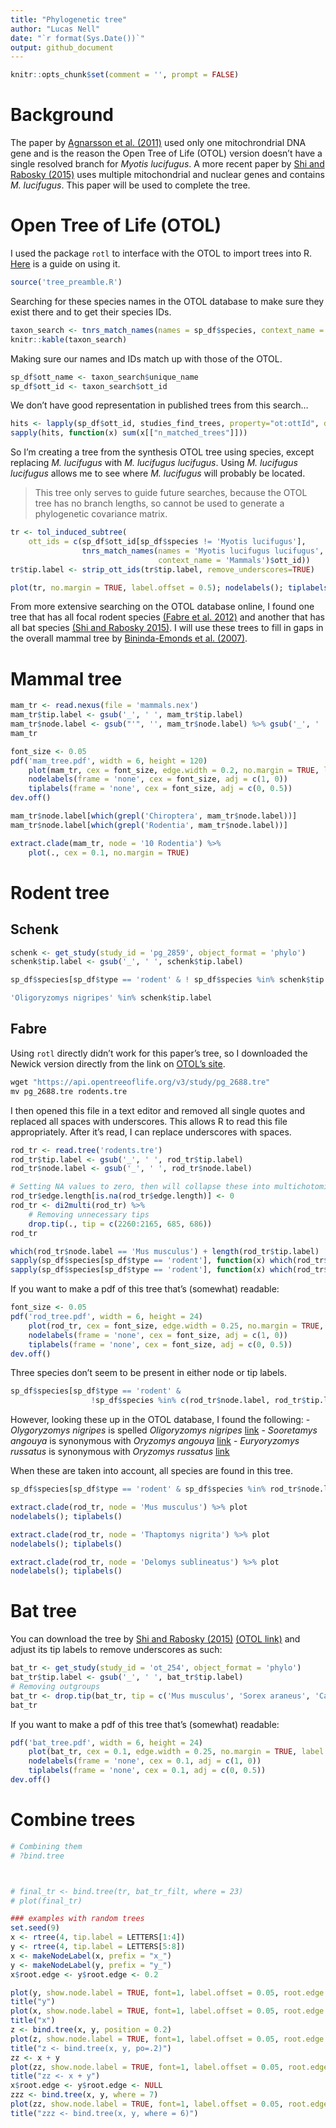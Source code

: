 ```yaml
---
title: "Phylogenetic tree"
author: "Lucas Nell"
date: "`r format(Sys.Date())`"
output: github_document
---
```


```r
knitr::opts_chunk$set(comment = '', prompt = FALSE)
```

# Background

The paper by 
[Agnarsson et al. (2011)](http://dx.doi.org/10.1371/currents.RRN1212) used only one
mitochrondrial DNA gene and is the reason the Open Tree of Life (OTOL) version doesn't 
have a single resolved branch for *Myotis lucifugus*. A more recent paper by 
[Shi and Rabosky (2015)](http://onlinelibrary.wiley.com/doi/10.1111/evo.12681/abstract) 
uses multiple mitochondrial and nuclear genes and contains *M. lucifugus*.
This paper will be used to complete the tree.


# Open Tree of Life (OTOL)

I used the package `rotl` to interface with the OTOL to import trees
into R. [Here](https://cran.r-project.org/web/packages/rotl/vignettes/data_mashups.html)
is a guide on using it.

```r
source('tree_preamble.R')
```



Searching for these species names in the OTOL database to make sure they exist there and 
to get their species IDs.

```r
taxon_search <- tnrs_match_names(names = sp_df$species, context_name = 'Mammals')
knitr::kable(taxon_search)
```


Making sure our names and IDs match up with those of the OTOL.

```r
sp_df$ott_name <- taxon_search$unique_name
sp_df$ott_id <- taxon_search$ott_id
```


We don't have good representation in published trees from this search...

```r
hits <- lapply(sp_df$ott_id, studies_find_trees, property="ot:ottId", detailed = FALSE)
sapply(hits, function(x) sum(x[["n_matched_trees"]]))
```

So I'm creating a tree from the synthesis OTOL tree using species, except replacing 
*M. lucifugus* with *M. lucifugus lucifugus*. Using *M. lucifugus lucifugus* allows me to
see where *M. lucifugus* will probably be located.

> This tree only serves to guide future searches, because the OTOL tree has no branch 
> lengths, so cannot be used to generate a phylogenetic covariance matrix.

```r
tr <- tol_induced_subtree(
    ott_ids = c(sp_df$ott_id[sp_df$species != 'Myotis lucifugus'],
                tnrs_match_names(names = 'Myotis lucifugus lucifugus', 
                                 context_name = 'Mammals')$ott_id))
tr$tip.label <- strip_ott_ids(tr$tip.label, remove_underscores=TRUE)

plot(tr, no.margin = TRUE, label.offset = 0.5); nodelabels(); tiplabels()
```


From more extensive searching on the OTOL database online, I found one tree that has all 
focal rodent species
[(Fabre et al. 2012)](http://dx.doi.org/10.1186/1471-2148-12-88)
and another that has all bat species
[(Shi and Rabosky 2015)](http://onlinelibrary.wiley.com/doi/10.1111/evo.12681/abstract).
I will use these trees to fill in gaps in the overall mammal tree by 
[Bininda-Emonds et al. (2007)](http://dx.doi.org/10.1038/nature05634).


# Mammal tree


```r
mam_tr <- read.nexus(file = 'mammals.nex')
mam_tr$tip.label <- gsub('_', ' ', mam_tr$tip.label)
mam_tr$node.label <- gsub("'", '', mam_tr$node.label) %>% gsub('_', ' ', .)
mam_tr
```



```r
font_size <- 0.05
pdf('mam_tree.pdf', width = 6, height = 120)
    plot(mam_tr, cex = font_size, edge.width = 0.2, no.margin = TRUE, label.offset = 1)
    nodelabels(frame = 'none', cex = font_size, adj = c(1, 0))
    tiplabels(frame = 'none', cex = font_size, adj = c(0, 0.5))
dev.off()
```


```r
mam_tr$node.label[which(grepl('Chiroptera', mam_tr$node.label))]
mam_tr$node.label[which(grepl('Rodentia', mam_tr$node.label))]

extract.clade(mam_tr, node = '10 Rodentia') %>% 
    plot(., cex = 0.1, no.margin = TRUE)
```




# Rodent tree

## Schenk

```r
schenk <- get_study(study_id = 'pg_2859', object_format = 'phylo')
schenk$tip.label <- gsub('_', ' ', schenk$tip.label)

sp_df$species[sp_df$type == 'rodent' & ! sp_df$species %in% schenk$tip.label]

'Oligoryzomys nigripes' %in% schenk$tip.label


```



## Fabre

Using `rotl` directly didn't work for this paper's tree, so I downloaded the Newick 
version directly from the link on 
[OTOL's site](https://tree.opentreeoflife.org/curator/study/view/pg_2688/?tab=metadata).

```r
wget "https://api.opentreeoflife.org/v3/study/pg_2688.tre"
mv pg_2688.tre rodents.tre
```

I then opened this file in a text editor and removed all single quotes and replaced all
spaces with underscores. This allows R to read this file appropriately. After it's read,
I can replace underscores with spaces.

```r
rod_tr <- read.tree('rodents.tre')
rod_tr$tip.label <- gsub('_', ' ', rod_tr$tip.label)
rod_tr$node.label <- gsub('_', ' ', rod_tr$node.label)

# Setting NA values to zero, then will collapse these into multichotomies
rod_tr$edge.length[is.na(rod_tr$edge.length)] <- 0
rod_tr <- di2multi(rod_tr) %>% 
    # Removing unnecessary tips
    drop.tip(., tip = c(2260:2165, 685, 686))
rod_tr

which(rod_tr$node.label == 'Mus musculus') + length(rod_tr$tip.label)
sapply(sp_df$species[sp_df$type == 'rodent'], function(x) which(rod_tr$tip.label == x)[1])
sapply(sp_df$species[sp_df$type == 'rodent'], function(x) which(rod_tr$node.label == x)[1])
```



If you want to make a pdf of this tree that's (somewhat) readable:
```r
font_size <- 0.05
pdf('rod_tree.pdf', width = 6, height = 24)
    plot(rod_tr, cex = font_size, edge.width = 0.25, no.margin = TRUE, label.offset = 0.5)
    nodelabels(frame = 'none', cex = font_size, adj = c(1, 0))
    tiplabels(frame = 'none', cex = font_size, adj = c(0, 0.5))
dev.off()
```

Three species don't seem to be present in either node or tip labels.

```r
sp_df$species[sp_df$type == 'rodent' & 
                  !sp_df$species %in% c(rod_tr$node.label, rod_tr$tip.label)]
```


However, looking these up in the OTOL database, I found the following:
- *Olygoryzomys nigripes* is spelled *Oligoryzomys nigripes*
  [link](https://tree.opentreeoflife.org/taxonomy/browse?id=752853)
- *Sooretamys angouya* is synonymous with *Oryzomys angouya*
  [link](https://tree.opentreeoflife.org/taxonomy/browse?id=1039661)
- *Euryoryzomys russatus* is synonymous with *Oryzomys russatus*
  [link](https://tree.opentreeoflife.org/taxonomy/browse?id=739)

When these are taken into account, all species are found in this tree.

```r

sp_df$species[sp_df$type == 'rodent' & sp_df$species %in% rod_tr$node.label]

extract.clade(rod_tr, node = 'Mus musculus') %>% plot
nodelabels(); tiplabels()

extract.clade(rod_tr, node = 'Thaptomys nigrita') %>% plot
nodelabels(); tiplabels()

extract.clade(rod_tr, node = 'Delomys sublineatus') %>% plot
nodelabels(); tiplabels()
```







# Bat tree

You can download the tree by 
[Shi and Rabosky (2015)](http://onlinelibrary.wiley.com/doi/10.1111/evo.12681/abstract)
[(OTOL link)](https://tree.opentreeoflife.org/curator/study/view/ot_254)
and adjust its tip labels to remove underscores as such:

```r
bat_tr <- get_study(study_id = 'ot_254', object_format = 'phylo')
bat_tr$tip.label <- gsub('_', ' ', bat_tr$tip.label)
# Removing outgroups
bat_tr <- drop.tip(bat_tr, tip = c('Mus musculus', 'Sorex araneus', 'Canis lupus'))
bat_tr
```


If you want to make a pdf of this tree that's (somewhat) readable:
```r
pdf('bat_tree.pdf', width = 6, height = 24)
    plot(bat_tr, cex = 0.1, edge.width = 0.25, no.margin = TRUE, label.offset = 0.5)
    nodelabels(frame = 'none', cex = 0.1, adj = c(1, 0))
    tiplabels(frame = 'none', cex = 0.1, adj = c(0, 0.5))
dev.off()
```









# Combine trees



```r
# Combining them
# ?bind.tree



# final_tr <- bind.tree(tr, bat_tr_filt, where = 23)
# plot(final_tr)

### examples with random trees
set.seed(9)
x <- rtree(4, tip.label = LETTERS[1:4])
y <- rtree(4, tip.label = LETTERS[5:8])
x <- makeNodeLabel(x, prefix = "x_")
y <- makeNodeLabel(y, prefix = "y_")
x$root.edge <- y$root.edge <- 0.2

plot(y, show.node.label = TRUE, font=1, label.offset = 0.05, root.edge = TRUE); nodelabels(); tiplabels()
title("y")
plot(x, show.node.label = TRUE, font=1, label.offset = 0.05, root.edge = TRUE); nodelabels(); tiplabels()
title("x")
z <- bind.tree(x, y, position = 0.2)
plot(z, show.node.label = TRUE, font=1, label.offset = 0.05, root.edge = TRUE); nodelabels(); tiplabels()
title("z <- bind.tree(x, y, po=.2)")
zz <- x + y
plot(zz, show.node.label = TRUE, font=1, label.offset = 0.05, root.edge = TRUE); nodelabels(); tiplabels()
title("zz <- x + y")
x$root.edge <- y$root.edge <- NULL
zzz <- bind.tree(x, y, where = 7)
plot(zz, show.node.label = TRUE, font=1, label.offset = 0.05, root.edge = TRUE); nodelabels(); tiplabels()
title("zzz <- bind.tree(x, y, where = 6)")
```


